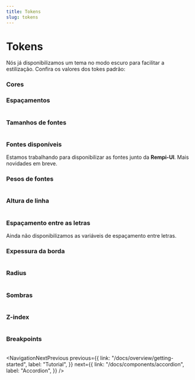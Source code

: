 ```yaml
---
title: Tokens
slug: tokens
---
```


# Tokens

<Description text="Nossos tokens guiam todas as estilizações e padronização da Rempi-UI." />

Nós já disponibilizamos um tema no modo escuro para facilitar a estilização. Confira
os valores dos tokes padrão:

### Cores

<Table
  headers={{
    varTheme: "Variável no tema",
    varCSS: "Variável CSS",
    value: "Valor",
  }}
  rows={[
    {
      value: "#161618 ",
      varTheme: "theme.colors.primary1",
      varCSS: "--colors-primary1",
    },
    {
      value: "#1c1c1f ",
      varTheme: "theme.colors.primary2",
      varCSS: "--colors-primary2",
    },
    {
      value: "#232326 ",
      varTheme: "theme.colors.primary3",
      varCSS: "--colors-primary3",
    },
    {
      value: "#28282c ",
      varTheme: "theme.colors.primary4",
      varCSS: "--colors-primary4",
    },
    {
      value: "#2e2e32 ",
      varTheme: "theme.colors.primary5",
      varCSS: "--colors-primary5",
    },
    {
      value: "#34343a ",
      varTheme: "theme.colors.primary6",
      varCSS: "--colors-primary6",
    },
    {
      value: "#3e3e44 ",
      varTheme: "theme.colors.primary7",
      varCSS: "--colors-primary7",
    },
    {
      value: "#504f57 ",
      varTheme: "theme.colors.primary8",
      varCSS: "--colors-primary8",
    },
    {
      value: "#706f78 ",
      varTheme: "theme.colors.primary9",
      varCSS: "--colors-primary9",
    },
    {
      value: "#7e7d86 ",
      varTheme: "theme.colors.primary10",
      varCSS: "--colors-primary10",
    },
    {
      value: "#a09fa6 ",
      varTheme: "theme.colors.primary11",
      varCSS: "--colors-primary11",
    },
    {
      value: "#ededef ",
      varTheme: "theme.colors.primary12",
      varCSS: "--colors-primary12",
    },
    {
      value: "#1b141d ",
      varTheme: "theme.colors.secondary1",
      varCSS: "--colors-secondary1",
    },
    {
      value: "#221527 ",
      varTheme: "theme.colors.secondary2",
      varCSS: "--colors-secondary2",
    },
    {
      value: "#301a3a ",
      varTheme: "theme.colors.secondary3",
      varCSS: "--colors-secondary3",
    },
    {
      value: "#3a1e48 ",
      varTheme: "theme.colors.secondary4",
      varCSS: "--colors-secondary4",
    },
    {
      value: "#432155 ",
      varTheme: "theme.colors.secondary5",
      varCSS: "--colors-secondary5",
    },
    {
      value: "#4e2667 ",
      varTheme: "theme.colors.secondary6",
      varCSS: "--colors-secondary6",
    },
    {
      value: "#5f2d84 ",
      varTheme: "theme.colors.secondary7",
      varCSS: "--colors-secondary7",
    },
    {
      value: "#7938b2 ",
      varTheme: "theme.colors.secondary8",
      varCSS: "--colors-secondary8",
    },
    {
      value: "#8e4ec6 ",
      varTheme: "theme.colors.secondary9",
      varCSS: "--colors-secondary9",
    },
    {
      value: "#9d5bd2 ",
      varTheme: "theme.colors.secondary10",
      varCSS: "--colors-secondary10",
    },
    {
      value: "#bf7af0 ",
      varTheme: "theme.colors.secondary11",
      varCSS: "--colors-secondary11",
    },
    {
      value: "#f7ecfc ",
      varTheme: "theme.colors.secondary12",
      varCSS: "--colors-secondary12",
    },
    {
      value: "#1d1412 ",
      varTheme: "theme.colors.error1",
      varCSS: "--colors-error1",
    },
    {
      value: "#2a1410 ",
      varTheme: "theme.colors.error2",
      varCSS: "--colors-error2",
    },
    {
      value: "#3b1813 ",
      varTheme: "theme.colors.error3",
      varCSS: "--colors-error3",
    },
    {
      value: "#481a14 ",
      varTheme: "theme.colors.error4",
      varCSS: "--colors-error4",
    },
    {
      value: "#541c15 ",
      varTheme: "theme.colors.error5",
      varCSS: "--colors-error5",
    },
    {
      value: "#652016 ",
      varTheme: "theme.colors.error6",
      varCSS: "--colors-error6",
    },
    {
      value: "#7f2315 ",
      varTheme: "theme.colors.error7",
      varCSS: "--colors-error7",
    },
    {
      value: "#a42a12 ",
      varTheme: "theme.colors.error8",
      varCSS: "--colors-error8",
    },
    {
      value: "#e54d2e ",
      varTheme: "theme.colors.error9",
      varCSS: "--colors-error9",
    },
    {
      value: "#ec5e41 ",
      varTheme: "theme.colors.error10",
      varCSS: "--colors-error10",
    },
    {
      value: "#f16a50 ",
      varTheme: "theme.colors.error11",
      varCSS: "--colors-error11",
    },
    {
      value: "#feefec ",
      varTheme: "theme.colors.error12",
      varCSS: "--colors-error12",
    },
    {
      value: "#0d1912 ",
      varTheme: "theme.colors.success1",
      varCSS: "--colors-success1",
    },
    {
      value: "#0c1f17 ",
      varTheme: "theme.colors.success2",
      varCSS: "--colors-success2",
    },
    {
      value: "#0f291e ",
      varTheme: "theme.colors.success3",
      varCSS: "--colors-success3",
    },
    {
      value: "#113123 ",
      varTheme: "theme.colors.success4",
      varCSS: "--colors-success4",
    },
    {
      value: "#133929 ",
      varTheme: "theme.colors.success5",
      varCSS: "--colors-success5",
    },
    {
      value: "#164430 ",
      varTheme: "theme.colors.success6",
      varCSS: "--colors-success6",
    },
    {
      value: "#1b543a ",
      varTheme: "theme.colors.success7",
      varCSS: "--colors-success7",
    },
    {
      value: "#236e4a ",
      varTheme: "theme.colors.success8",
      varCSS: "--colors-success8",
    },
    {
      value: "#30a46c ",
      varTheme: "theme.colors.success9",
      varCSS: "--colors-success9",
    },
    {
      value: "#3cb179 ",
      varTheme: "theme.colors.success10",
      varCSS: "--colors-success10",
    },
    {
      value: "#4cc38a ",
      varTheme: "theme.colors.success11",
      varCSS: "--colors-success11",
    },
    {
      value: "#e5fbeb ",
      varTheme: "theme.colors.success12",
      varCSS: "--colors-success12",
    },
    {
      value: "#1f1300 ",
      varTheme: "theme.colors.warning1",
      varCSS: "--colors-warning1",
    },
    {
      value: "#271700 ",
      varTheme: "theme.colors.warning2",
      varCSS: "--colors-warning2",
    },
    {
      value: "#341c00 ",
      varTheme: "theme.colors.warning3",
      varCSS: "--colors-warning3",
    },
    {
      value: "#3f2200 ",
      varTheme: "theme.colors.warning4",
      varCSS: "--colors-warning4",
    },
    {
      value: "#4a2900 ",
      varTheme: "theme.colors.warning5",
      varCSS: "--colors-warning5",
    },
    {
      value: "#573300 ",
      varTheme: "theme.colors.warning6",
      varCSS: "--colors-warning6",
    },
    {
      value: "#693f05 ",
      varTheme: "theme.colors.warning7",
      varCSS: "--colors-warning7",
    },
    {
      value: "#824e00 ",
      varTheme: "theme.colors.warning8",
      varCSS: "--colors-warning8",
    },
    {
      value: "#ffb224 ",
      varTheme: "theme.colors.warning9",
      varCSS: "--colors-warning9",
    },
    {
      value: "#ffcb47 ",
      varTheme: "theme.colors.warning10",
      varCSS: "--colors-warning10",
    },
    {
      value: "#f1a10d ",
      varTheme: "theme.colors.warning11",
      varCSS: "--colors-warning11",
    },
    {
      value: "#fef3dd ",
      varTheme: "theme.colors.warning12",
      varCSS: "--colors-warning12",
    },
    {
      value: "#0f1720 ",
      varTheme: "theme.colors.info1",
      varCSS: "--colors-info1",
    },
    {
      value: "#0f1b2d ",
      varTheme: "theme.colors.info2",
      varCSS: "--colors-info2",
    },
    {
      value: "#10243e ",
      varTheme: "theme.colors.info3",
      varCSS: "--colors-info3",
    },
    {
      value: "#102a4c ",
      varTheme: "theme.colors.info4",
      varCSS: "--colors-info4",
    },
    {
      value: "#0f3058 ",
      varTheme: "theme.colors.info5",
      varCSS: "--colors-info5",
    },
    {
      value: "#0d3868 ",
      varTheme: "theme.colors.info6",
      varCSS: "--colors-info6",
    },
    {
      value: "#0a4481 ",
      varTheme: "theme.colors.info7",
      varCSS: "--colors-info7",
    },
    {
      value: "#0954a5 ",
      varTheme: "theme.colors.info8",
      varCSS: "--colors-info8",
    },
    {
      value: "#0091ff ",
      varTheme: "theme.colors.info9",
      varCSS: "--colors-info9",
    },
    {
      value: "#369eff ",
      varTheme: "theme.colors.info10",
      varCSS: "--colors-info10",
    },
    {
      value: "#52a9ff ",
      varTheme: "theme.colors.info11",
      varCSS: "--colors-info11",
    },
    {
      value: "#eaf6ff ",
      varTheme: "theme.colors.info12",
      varCSS: "--colors-info12",
    },
    {
      value: "hsla(0, 0%, 0%, 0.012) ",
      varTheme: "theme.colors.black1",
      varCSS: "--colors-black1",
    },
    {
      value: "hsla(0, 0%, 0%, 0.027) ",
      varTheme: "theme.colors.black2",
      varCSS: "--colors-black2",
    },
    {
      value: "hsla(0, 0%, 0%, 0.047) ",
      varTheme: "theme.colors.black3",
      varCSS: "--colors-black3",
    },
    {
      value: "hsla(0, 0%, 0%, 0.071) ",
      varTheme: "theme.colors.black4",
      varCSS: "--colors-black4",
    },
    {
      value: "hsla(0, 0%, 0%, 0.090) ",
      varTheme: "theme.colors.black5",
      varCSS: "--colors-black5",
    },
    {
      value: "hsla(0, 0%, 0%, 0.114) ",
      varTheme: "theme.colors.black6",
      varCSS: "--colors-black6",
    },
    {
      value: "hsla(0, 0%, 0%, 0.141) ",
      varTheme: "theme.colors.black7",
      varCSS: "--colors-black7",
    },
    {
      value: "hsla(0, 0%, 0%, 0.220) ",
      varTheme: "theme.colors.black8",
      varCSS: "--colors-black8",
    },
    {
      value: "hsla(0, 0%, 0%, 0.439) ",
      varTheme: "theme.colors.black9",
      varCSS: "--colors-black9",
    },
    {
      value: "hsla(0, 0%, 0%, 0.478) ",
      varTheme: "theme.colors.black10",
      varCSS: "--colors-black10",
    },
    {
      value: "hsla(0, 0%, 0%, 0.565) ",
      varTheme: "theme.colors.black11",
      varCSS: "--colors-black11",
    },
    {
      value: "hsla(0, 0%, 0%, 0.910) ",
      varTheme: "theme.colors.black12",
      varCSS: "--colors-black12",
    },
    {
      value: "hsla(0, 0%, 100%, 0) ",
      varTheme: "theme.colors.white1",
      varCSS: "--colors-white1",
    },
    {
      value: "hsla(0, 0%, 100%, 0.013) ",
      varTheme: "theme.colors.white2",
      varCSS: "--colors-white2",
    },
    {
      value: "hsla(0, 0%, 100%, 0.034) ",
      varTheme: "theme.colors.white3",
      varCSS: "--colors-white3",
    },
    {
      value: "hsla(0, 0%, 100%, 0.056) ",
      varTheme: "theme.colors.white4",
      varCSS: "--colors-white4",
    },
    {
      value: "hsla(0, 0%, 100%, 0.086) ",
      varTheme: "theme.colors.white5",
      varCSS: "--colors-white5",
    },
    {
      value: "hsla(0, 0%, 100%, 0.124) ",
      varTheme: "theme.colors.white6",
      varCSS: "--colors-white6",
    },
    {
      value: "hsla(0, 0%, 100%, 0.176) ",
      varTheme: "theme.colors.white7",
      varCSS: "--colors-white7",
    },
    {
      value: "hsla(0, 0%, 100%, 0.249) ",
      varTheme: "theme.colors.white8",
      varCSS: "--colors-white8",
    },
    {
      value: "hsla(0, 0%, 100%, 0.386) ",
      varTheme: "theme.colors.white9",
      varCSS: "--colors-white9",
    },
    {
      value: "hsla(0, 0%, 100%, 0.446) ",
      varTheme: "theme.colors.white10",
      varCSS: "--colors-white10",
    },
    {
      value: "hsla(0, 0%, 100%, 0.592) ",
      varTheme: "theme.colors.white11",
      varCSS: "--colors-white11",
    },
    {
      value: "hsla(0, 0%, 100%, 0.923) ",
      varTheme: "theme.colors.white12",
      varCSS: "--colors-white12",
    },
    {
      value: "#161618 ",
      varTheme: "theme.colors.grey1",
      varCSS: "--colors-grey1",
    },
    {
      value: "#1c1c1f ",
      varTheme: "theme.colors.grey2",
      varCSS: "--colors-grey2",
    },
    {
      value: "#232326 ",
      varTheme: "theme.colors.grey3",
      varCSS: "--colors-grey3",
    },
    {
      value: "#28282c ",
      varTheme: "theme.colors.grey4",
      varCSS: "--colors-grey4",
    },
    {
      value: "#2e2e32 ",
      varTheme: "theme.colors.grey5",
      varCSS: "--colors-grey5",
    },
    {
      value: "#34343a ",
      varTheme: "theme.colors.grey6",
      varCSS: "--colors-grey6",
    },
    {
      value: "#3e3e44 ",
      varTheme: "theme.colors.grey7",
      varCSS: "--colors-grey7",
    },
    {
      value: "#504f57 ",
      varTheme: "theme.colors.grey8",
      varCSS: "--colors-grey8",
    },
    {
      value: "#706f78 ",
      varTheme: "theme.colors.grey9",
      varCSS: "--colors-grey9",
    },
    {
      value: "#7e7d86 ",
      varTheme: "theme.colors.grey10",
      varCSS: "--colors-grey10",
    },
    {
      value: "#a09fa6 ",
      varTheme: "theme.colors.grey11",
      varCSS: "--colors-grey11",
    },
    {
      value: "#ededef ",
      varTheme: "theme.colors.grey12",
      varCSS: "--colors-grey12",
    },
  ]}
/>

### Espaçamentos

<Table
  caption="1rem = 16px"
  headers={{
    varTheme: "Variável no tema",
    varCSS: "Variável CSS",
    value: "Valor em rem",
    valuePx: "Valor em pixel",
  }}
  rows={[
    {
      value: ".125rem",
      valuePx: `${16 * 0.125}px`,
      varTheme: "theme.spaces[0]",
      varCSS: "--spaces-0",
    },
    {
      value: ".25rem",
      valuePx: `${16 * 0.25}px`,
      varTheme: "theme.spaces[1]",
      varCSS: "--spaces-1",
    },
    {
      value: ".5rem",
      valuePx: `${16 * 0.5}px`,
      varTheme: "theme.spaces[2]",
      varCSS: "--spaces-2",
    },
    {
      value: ".75rem",
      valuePx: `${16 * 0.75}px`,
      varTheme: "theme.spaces[3]",
      varCSS: "--spaces-3",
    },
    {
      value: "1rem",
      valuePx: `${16 * 1}px`,
      varTheme: "theme.spaces[4]",
      varCSS: "--spaces-4",
    },
    {
      value: "1.25rem",
      valuePx: `${16 * 1.25}px`,
      varTheme: "theme.spaces[5]",
      varCSS: "--spaces-5",
    },
    {
      value: "1.5rem",
      valuePx: `${16 * 1.5}px`,
      varTheme: "theme.spaces[6]",
      varCSS: "--spaces-6",
    },
    {
      value: "1.75rem",
      valuePx: `${16 * 1.75}px`,
      varTheme: "theme.spaces[7]",
      varCSS: "--spaces-7",
    },
    {
      value: "2rem",
      valuePx: `${16 * 2}px`,
      varTheme: "theme.spaces[8]",
      varCSS: "--spaces-8",
    },
    {
      value: "2.25rem",
      valuePx: `${16 * 2.25}px`,
      varTheme: "theme.spaces[9]",
      varCSS: "--spaces-9",
    },
    {
      value: "2.5rem",
      valuePx: `${16 * 2.5}px`,
      varTheme: "theme.spaces[10]",
      varCSS: "--spaces-10",
    },
    {
      value: "2.75rem",
      valuePx: `${16 * 2.75}px`,
      varTheme: "theme.spaces[11]",
      varCSS: "--spaces-11",
    },
    {
      value: "3rem",
      valuePx: `${16 * 3}px`,
      varTheme: "theme.spaces[12]",
      varCSS: "--spaces-12",
    },
    {
      value: "3.5rem",
      valuePx: `${16 * 3.5}px`,
      varTheme: "theme.spaces[13]",
      varCSS: "--spaces-13",
    },
    {
      value: "4rem",
      valuePx: `${16 * 4}px`,
      varTheme: "theme.spaces[14]",
      varCSS: "--spaces-14",
    },
    {
      value: "4.5rem",
      valuePx: `${16 * 4.5}px`,
      varTheme: "theme.spaces[15]",
      varCSS: "--spaces-15",
    },
    {
      value: "5rem",
      valuePx: `${16 * 5}px`,
      varTheme: "theme.spaces[16]",
      varCSS: "--spaces-16",
    },
    {
      value: "5.5rem",
      valuePx: `${16 * 5.5}px`,
      varTheme: "theme.spaces[17]",
      varCSS: "--spaces-17",
    },
    {
      value: "6rem",
      valuePx: `${16 * 6}px`,
      varTheme: "theme.spaces[18]",
      varCSS: "--spaces-18",
    },
  ]}
/>

### Tamanhos de fontes

<Table
  caption="1rem = 16px"
  headers={{
    varTheme: "Variável no tema",
    varCSS: "Variável CSS",
    value: "Valor em rem",
    valuePx: "Valor em pixel",
  }}
  rows={[
    {
      value: ".625rem",
      valuePx: `${16 * 0.625}px`,
      varTheme: "theme.fontSizes[1]",
      varCSS: "--font-sizes-1",
    },
    {
      value: ".75rem",
      valuePx: `${16 * 0.75}px`,
      varTheme: "theme.fontSizes[2]",
      varCSS: "--font-sizes-2",
    },
    {
      value: ".875rem",
      valuePx: `${16 * 0.875}px`,
      varTheme: "theme.fontSizes[3]",
      varCSS: "--font-sizes-3",
    },
    {
      value: "1rem",
      valuePx: `${16 * 1}px`,
      varTheme: "theme.fontSizes[4]",
      varCSS: "--font-sizes-4",
    },
    {
      value: "1.125rem",
      valuePx: `${16 * 1.125}px`,
      varTheme: "theme.fontSizes[5]",
      varCSS: "--font-sizes-5",
    },
    {
      value: "1.25rem",
      valuePx: `${16 * 1.25}px`,
      varTheme: "theme.fontSizes[6]",
      varCSS: "--font-sizes-6",
    },
    {
      value: "1.5rem",
      valuePx: `${16 * 1.5}px`,
      varTheme: "theme.fontSizes[7]",
      varCSS: "--font-sizes-7",
    },
    {
      value: "1.75rem",
      valuePx: `${16 * 1.75}px`,
      varTheme: "theme.fontSizes[8]",
      varCSS: "--font-sizes-8",
    },
    {
      value: "2rem",
      valuePx: `${16 * 2}px`,
      varTheme: "theme.fontSizes[9]",
      varCSS: "--font-sizes-9",
    },
    {
      value: "2.25rem",
      valuePx: `${16 * 2.25}px`,
      varTheme: "theme.fontSizes[10]",
      varCSS: "--font-sizes-10",
    },
    {
      value: "2.625rem",
      valuePx: `${16 * 2.625}px`,
      varTheme: "theme.fontSizes[11]",
      varCSS: "--font-sizes-11",
    },
    {
      value: "3rem",
      valuePx: `${16 * 3}px`,
      varTheme: "theme.fontSizes[12]",
      varCSS: "--font-sizes-12",
    },
  ]}
/>

### Fontes disponíveis

Estamos trabalhando para disponibilizar as fontes junto da <strong>Rempi-UI</strong>. Mais novidades em breve.

### Pesos de fontes

<Table
  headers={{
    varTheme: "Variável no tema",
    varCSS: "Variável CSS",
    value: "Valor",
  }}
  rows={[
    {
      value: "300",
      varTheme: "theme.fontWeights[1]",
      varCSS: "--font-weights-1",
    },
    {
      value: "400",
      varTheme: "theme.fontWeights[2]",
      varCSS: "--font-weights-2",
    },
    {
      value: "500",
      varTheme: "theme.fontWeights[3]",
      varCSS: "--font-weights-3",
    },
    {
      value: "600",
      varTheme: "theme.fontWeights[4]",
      varCSS: "--font-weights-4",
    },
    {
      value: "700",
      varTheme: "theme.fontWeights[5]",
      varCSS: "--font-weights-5",
    },
    {
      value: "900",
      varTheme: "theme.fontWeights[6]",
      varCSS: "--font-weights-6",
    },
  ]}
/>

### Altura de linha

<Table
  headers={{
    varTheme: "Variável no tema",
    varCSS: "Variável CSS",
    value: "Valor",
  }}
  rows={[
    {
      value: "120%",
      varTheme: "theme.lineHeights[1]",
      varCSS: "--line-heights-1",
    },
    {
      value: "150%",
      varTheme: "theme.lineHeights[2]",
      varCSS: "--line-heights-2",
    },
  ]}
/>

### Espaçamento entre as letras

Ainda não disponibilizamos as variáveis de espaçamento entre letras.

### Expessura da borda

<Table
  caption="1rem = 16px"
  headers={{
    varTheme: "Variável no tema",
    varCSS: "Variável CSS",
    value: "Valor em rem",
    valuePx: "Valor em pixel",
  }}
  rows={[
    {
      value: ".0625rem",
      valuePx: `${16 * 0.0625}px`,
      varTheme: "theme.borderWidths[1]",
      varCSS: "--border-widths-1",
    },
    {
      value: ".125rem",
      valuePx: `${16 * 0.125}px`,
      varTheme: "theme.borderWidths[2]",
      varCSS: "--border-widths-2",
    },
  ]}
/>

### Radius

<Table
  caption="1rem = 16px"
  headers={{
    varTheme: "Variável no tema",
    varCSS: "Variável CSS",
    value: "Valor em rem",
    valuePx: "Valor em pixel",
  }}
  rows={[
    {
      value: ".25rem",
      valuePx: `${16 * 0.25}px`,
      varTheme: "theme.radii[1]",
      varCSS: "--radii-1",
    },
    {
      value: ".5rem",
      valuePx: `${16 * 0.5}px`,
      varTheme: "theme.radii[2]",
      varCSS: "--radii-2",
    },
    {
      value: ".75rem",
      valuePx: `${16 * 0.75}px`,
      varTheme: "theme.radii[3]",
      varCSS: "--radii-3",
    },
    {
      value: "1rem",
      valuePx: `${16 * 1}px`,
      varTheme: "theme.radii[4]",
      varCSS: "--radii-4",
    },
    {
      value: "-",
      valuePx: "999px",
      varTheme: "theme.radii.pill",
      varCSS: "--radii-pill",
    },
  ]}
/>

### Sombras

<Table
  headers={{
    varTheme: "Variável no tema",
    varCSS: "Variável CSS",
    value: "Valor",
  }}
  rows={[
    {
      value: "var(--colors-black6) 0 .5rem 1.5rem",
      varTheme: "theme.shadows[1]",
      varCSS: "--shadows-1",
    },
    {
      value: "var(--colors-black6) 0 .25rem .75rem",
      varTheme: "theme.shadows[2]",
      varCSS: "--shadows-2",
    },
    {
      value:
        "var(--colors-black5) 0 .0625rem .1875rem 0, var(--colors-black6) 0 .0625rem .125rem 0",
      varTheme: "theme.shadows[3]",
      varCSS: "--shadows-3",
    },
    {
      value: "var(--colors-black6) 0 0 0 .0625rem",
      varTheme: "theme.shadows[4]",
      varCSS: "--shadows-4",
    },
  ]}
/>

### Z-index

<Table
  headers={{
    varTheme: "Variável no tema",
    varCSS: "Variável CSS",
    value: "Valor",
  }}
  rows={[
    {
      value: "1000",
      varTheme: "theme.zIndices[1]",
      varCSS: "--z-indices-1",
    },
    {
      value: "1002",
      varTheme: "theme.zIndices[2]",
      varCSS: "--z-indices-2",
    },
    {
      value: "1003",
      varTheme: "theme.zIndices[3]",
      varCSS: "--z-indices-3",
    },
    {
      value: "1004",
      varTheme: "theme.zIndices[4]",
      varCSS: "--z-indices-4",
    },
    {
      value: "1005",
      varTheme: "theme.zIndices[5]",
      varCSS: "--z-indices-5",
    },
    {
      value: "1006",
      varTheme: "theme.zIndices[6]",
      varCSS: "--z-indices-6",
    },
    {
      value: "1007",
      varTheme: "theme.zIndices[7]",
      varCSS: "--z-indices-7",
    },
    {
      value: "1008",
      varTheme: "theme.zIndices[8]",
      varCSS: "--z-indices-8",
    },
    {
      value: "1009",
      varTheme: "theme.zIndices[9]",
      varCSS: "--z-indices-9",
    },
    {
      value: "1010",
      varTheme: "theme.zIndices[10]",
      varCSS: "--z-indices-10",
    },
    {
      value: "1011",
      varTheme: "theme.zIndices[11]",
      varCSS: "--z-indices-11",
    },
    {
      value: "1012",
      varTheme: "theme.zIndices[12]",
      varCSS: "--z-indices-12",
    },
  ]}
/>

### Breakpoints

<Table
  headers={{
    varTheme: "Variável no tema",
    value: "Valor",
  }}
  rows={[
    {
      value: "@media only screen and (max-width: 575px)",
      varTheme: "theme.breakpoints.initial",
    },
    {
      value: "@media only screen and (min-width: 576px)",
      varTheme: "theme.breakpoints[1]",
    },
    {
      value: "@media only screen and (min-width: 768px)",
      varTheme: "theme.breakpoints[2]",
    },
    {
      value: "@media only screen and (min-width: 992px)",
      varTheme: "theme.breakpoints[3]",
    },
    {
      value: "@media only screen and (min-width: 1200px)",
      varTheme: "theme.breakpoints[4]",
    },
    {
      value: "@media only screen and (min-width: 1400px)",
      varTheme: "theme.breakpoints[5]",
    },
  ]}
/>

<NavigationNextPrevious
  previous={{
    link: "/docs/overview/getting-started",
    label: "Tutorial",
  }}
  next={{
    link: "/docs/components/accordion",
    label: "Accordion",
  }}
/>

<EditThisPage url="overview/pt-BR/tokens.mdx" />

